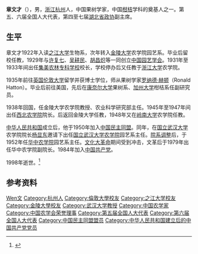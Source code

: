 '''章文才'''（{{bd|1904年|11月11日|1998年|12月8日|catIdx=Zhang章}}），男，[[浙江|浙江]][[杭州|杭州]]人，中国果树学家，中国[[柑桔|柑桔]]学科的奠基人之一。第五、六届全国人大代表，第四至七届[[湖北省政协|湖北省政协]]副主席。

== 生平 ==
章文才1922年入读[[之江大学|之江大学]]生物系，次年转入[[金陵大学|金陵大学]]农学院园艺系。毕业后留校任教，1929年与[[许复七|许复七]]、[[吴耕民|吴耕民]]、[[胡昌炽|胡昌炽]]等一同创立[[中国园艺学会|中国园艺学会]]。1931年至1933年间出任[[集美农林专科学校|集美农林专科学校]]校长，学校停办后又任教于[[浙江大学|浙江大学]]农学院。

1935年前往[[英国|英国]][[伦敦大学|伦敦大学]]留学并获博士学位，师从果树学家[[罗纳德·赫顿|罗纳德·赫顿]]（Ronald Hatton）。毕业后前往美国，先后在[[康奈尔大学|康奈尔大学]]果树系、[[加州大学|加州大学]]柑桔系任副研究员。

1938年回国，任金陵大学农学院教授、农业科学研究部主任。1945年至1947年间出任[[西北农学院|西北农学院]]院长。后返回金陵大学任教，1948年又在[[岭南大学_(广州)|岭南大学]]农学院任教。

[[中华人民共和国|中华人民共和国]]成立后，他于1950年加入[[中国民主同盟|中国民主同盟]]。同年，在[[国立武汉大学|国立武汉大学]]农学院院长[[杨显东|杨显东]]邀请下出任[[国立武汉大学农学院|国立武汉大学农学院]]园艺系主任。[[院系调整|院系调整]]后，于1952年任[[华中农学院|华中农学院]]园艺系主任。[[文化大革命|文化大革命]]期间受到冲击，文革后于1979年出任华中农学院副院长。1984年加入[[中国共产党|中国共产党]]。

1998年逝世。<ref>{{cite web|url=http://www.gmw.cn/content/2005-08/22/content_289553.htm|title=我国柑桔学科奠基人之一——章文才|publisher=光明网-中国科学技术专家传略|access-date=2010-12-31|archive-date=2012-11-14|archive-url=https://web.archive.org/web/20121114094708/http://www.gmw.cn/content/2005-08/22/content_289553.htm|dead-url=no}}</ref>

== 参考资料 ==
{{reflist}}

{{Navboxes
| title  = 章文才在[[中国农学会|中国农学会]]的职务
| list1  =
{{中国农学会第五届理事会}}
{{中国农学会第六届理事会}}
}}

{{Authority control}}
{{DEFAULTSORT:Zhang}}
[[Category:章姓|Wen文]]
[[Category:杭州人|Category:杭州人]]
[[Category:倫敦大學校友|Category:倫敦大學校友]]
[[Category:之江大学校友|Category:之江大学校友]]
[[Category:金陵大學校友|Category:金陵大學校友]]
[[Category:武汉大学教授|Category:武汉大学教授]]
[[Category:中国农学家|Category:中国农学家]]
[[Category:中国农学会荣誉理事|Category:中国农学会荣誉理事]]
[[Category:第五届全国人大代表|Category:第五届全国人大代表]]
[[Category:第六届全国人大代表|Category:第六届全国人大代表]]
[[Category:中国民主同盟盟员|Category:中国民主同盟盟员]]
[[Category:中华人民共和国建立后的中国共产党党员|Category:中华人民共和国建立后的中国共产党党员]]
